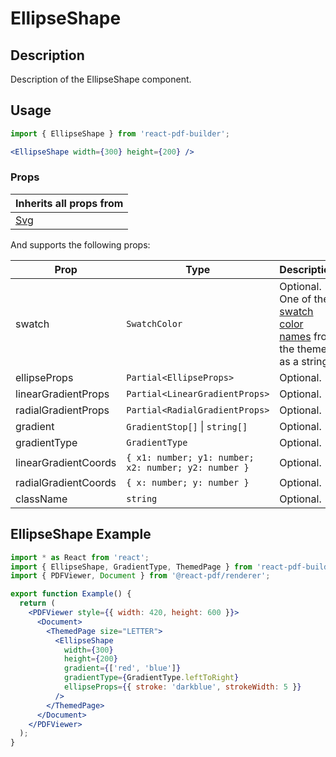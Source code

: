 

<Meta title="Documentation/Components/Shapes/EllipseShape" />

<h1>EllipseShape</h1>

## Description

Description of the EllipseShape component.

## Usage

```jsx
import { EllipseShape } from 'react-pdf-builder';
```

```jsx
<EllipseShape width={300} height={200} />
```

### Props

| Inherits all props from              |
| ------------------------------------ |
| [Svg](https://react-pdf.org/svg#svg) |

And supports the following props:

| Prop                 | Type                                                 | Description                                                                                                                                                                  |
| -------------------- | ---------------------------------------------------- | ---------------------------------------------------------------------------------------------------------------------------------------------------------------------------- |
| swatch               | `SwatchColor`                                        | Optional. One of the [swatch color names](https://justinmahar.github.io/react-pdf-builder/?path=/docs/documentation-themes--docs#swatch-colors) from the theme, as a string. |
| ellipseProps         | `Partial<EllipseProps>`                              | Optional.                                                                                                                                                                    |
| linearGradientProps  | `Partial<LinearGradientProps>`                       | Optional.                                                                                                                                                                    |
| radialGradientProps  | `Partial<RadialGradientProps>`                       | Optional.                                                                                                                                                                    |
| gradient             | `GradientStop[]` &#124; `string[]`                   | Optional.                                                                                                                                                                    |
| gradientType         | `GradientType`                                       | Optional.                                                                                                                                                                    |
| linearGradientCoords | `{ x1: number; y1: number; x2: number; y2: number }` | Optional.                                                                                                                                                                    |
| radialGradientCoords | `{ x: number; y: number }`                           | Optional.                                                                                                                                                                    |
| className            | `string`                                             | Optional.                                                                                                                                                                    |


## EllipseShape Example

<DocsPDF>
  <EllipseShape 
    width={300}
    height={200}
    gradient={['red', 'blue']}
    gradientType={GradientType.leftToRight}
    ellipseProps={{ stroke: 'darkblue', strokeWidth: 5 }}
   />
</DocsPDF>

```jsx
import * as React from 'react';
import { EllipseShape, GradientType, ThemedPage } from 'react-pdf-builder';
import { PDFViewer, Document } from '@react-pdf/renderer';

export function Example() {
  return (
    <PDFViewer style={{ width: 420, height: 600 }}>
      <Document>
        <ThemedPage size="LETTER">
          <EllipseShape 
            width={300}
            height={200}
            gradient={['red', 'blue']}
            gradientType={GradientType.leftToRight}
            ellipseProps={{ stroke: 'darkblue', strokeWidth: 5 }}
          />
        </ThemedPage>
      </Document>
    </PDFViewer>
  );
}
```

